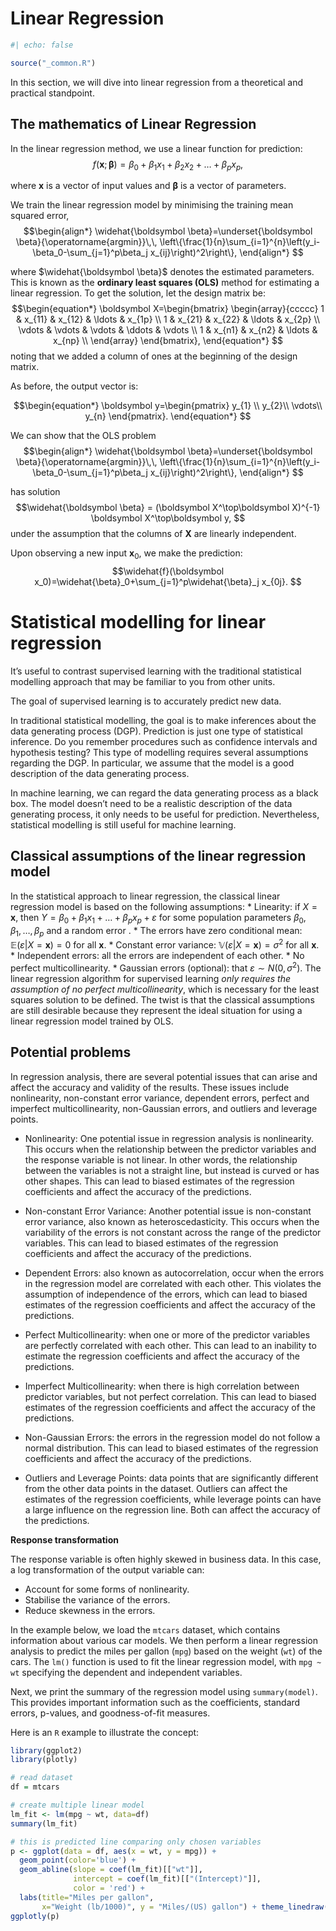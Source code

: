 # Linear Regression {#sec-linear-reg}

```r
#| echo: false

source("_common.R")
```

In this section, we will dive into linear regression from a theoretical and practical standpoint.

## The mathematics of Linear Regression

In the linear regression method, we use a linear function for prediction: $$f(\boldsymbol x; \boldsymbol \beta)=\beta_0+\beta_1x_1+\beta_2x_2+\ldots+\beta_px_p, $$

where $\boldsymbol x$ is a vector of input values and $\boldsymbol \beta$ is a vector of parameters.

We train the linear regression model by minimising the training mean squared error, $$\begin{align*} \widehat{\boldsymbol \beta}=\underset{\boldsymbol \beta}{\operatorname{argmin}}\,\, \left\{\frac{1}{n}\sum_{i=1}^{n}\left(y_i-\beta_0-\sum_{j=1}^p\beta_j x_{ij}\right)^2\right\}, \end{align*} $$

where $\widehat{\boldsymbol \beta}$ denotes the estimated parameters. This is known as the **ordinary least squares (OLS)** method for estimating a linear regression. To get the solution, let the design matrix be: $$\begin{equation*}    \boldsymbol X=\begin{bmatrix}               \begin{array}{ccccc}                 1 & x_{11} & x_{12} &  \ldots & x_{1p} \\                 1 & x_{21} & x_{22} &  \ldots & x_{2p} \\                 \vdots & \vdots & \vdots  & \ddots & \vdots \\                 1 & x_{n1} & x_{n2} &  \ldots & x_{np} \\               \end{array}    \end{bmatrix},   \end{equation*} $$ noting that we added a column of ones at the beginning of the design matrix.

As before, the output vector is:

$$\begin{equation*}       \boldsymbol y=\begin{pmatrix}             y_{1} \\             y_{2}\\             \vdots\\             y_{n} \end{pmatrix}.  \end{equation*} $$

We can show that the OLS problem $$\begin{align*} \widehat{\boldsymbol \beta}=\underset{\boldsymbol \beta}{\operatorname{argmin}}\,\, \left\{\frac{1}{n}\sum_{i=1}^{n}\left(y_i-\beta_0-\sum_{j=1}^p\beta_j x_{ij}\right)^2\right\}, \end{align*} $$

has solution $$\widehat{\boldsymbol \beta} = (\boldsymbol X^\top\boldsymbol X)^{-1} \boldsymbol X^\top\boldsymbol y, $$ under the assumption that the columns of $\boldsymbol X$ are linearly independent.

Upon observing a new input $\boldsymbol x_0$, we make the prediction: $$\widehat{f}(\boldsymbol x_0)=\widehat{\beta}_0+\sum_{j=1}^p\widehat{\beta}_j x_{0j}. $$

# Statistical modelling for linear regression

It's useful to contrast supervised learning with the traditional statistical modelling approach that may be familiar to you from other units.

The goal of supervised learning is to accurately predict new data.

In traditional statistical modelling, the goal is to make inferences about the data generating process (DGP). Prediction is just one type of statistical inference. Do you remember procedures such as confidence intervals and hypothesis testing? This type of modelling requires several assumptions regarding the DGP. In particular, we assume that the model is a good description of the data generating process.

In machine learning, we can regard the data generating process as a black box. The model doesn't need to be a realistic description of the data generating process, it only needs to be useful for prediction. Nevertheless, statistical modelling is still useful for machine learning.

## Classical assumptions of the linear regression model

In the statistical approach to linear regression, the classical linear regression model is based on the following assumptions: \* Linearity: if $X=\boldsymbol x$, then $Y=\beta_0+\beta_1x_1+\ldots+\beta_px_p+\varepsilon$ for some population parameters $\beta_0, \beta_1, \ldots, \beta_p$ and a random error . \* The errors have zero conditional mean: $\mathbb E(\varepsilon |X=\boldsymbol x)=0$ for all $\boldsymbol x$. \* Constant error variance: $\mathbb V(\varepsilon|X=\boldsymbol x)=\sigma^2$ for all $\boldsymbol x$. \* Independent errors: all the errors are independent of each other. \* No perfect multicollinearity. \* Gaussian errors (optional): that $\varepsilon \sim N(0,\sigma^2)$. The linear regression algorithm for supervised learning *only requires the assumption of no perfect multicollinearity*, which is necessary for the least squares solution to be defined. The twist is that the classical assumptions are still desirable because they represent the ideal situation for using a linear regression model trained by OLS.

## Potential problems

In regression analysis, there are several potential issues that can arise and affect the accuracy and validity of the results. These issues include nonlinearity, non-constant error variance, dependent errors, perfect and imperfect multicollinearity, non-Gaussian errors, and outliers and leverage points.

-   Nonlinearity: One potential issue in regression analysis is nonlinearity. This occurs when the relationship between the predictor variables and the response variable is not linear. In other words, the relationship between the variables is not a straight line, but instead is curved or has other shapes. This can lead to biased estimates of the regression coefficients and affect the accuracy of the predictions.

-   Non-constant Error Variance: Another potential issue is non-constant error variance, also known as heteroscedasticity. This occurs when the variability of the errors is not constant across the range of the predictor variables. This can lead to biased estimates of the regression coefficients and affect the accuracy of the predictions.

-   Dependent Errors: also known as autocorrelation, occur when the errors in the regression model are correlated with each other. This violates the assumption of independence of the errors, which can lead to biased estimates of the regression coefficients and affect the accuracy of the predictions.

-   Perfect Multicollinearity: when one or more of the predictor variables are perfectly correlated with each other. This can lead to an inability to estimate the regression coefficients and affect the accuracy of the predictions.

-   Imperfect Multicollinearity: when there is high correlation between predictor variables, but not perfect correlation. This can lead to biased estimates of the regression coefficients and affect the accuracy of the predictions.

-   Non-Gaussian Errors: the errors in the regression model do not follow a normal distribution. This can lead to biased estimates of the regression coefficients and affect the accuracy of the predictions.

-   Outliers and Leverage Points: data points that are significantly different from the other data points in the dataset. Outliers can affect the estimates of the regression coefficients, while leverage points can have a large influence on the regression line. Both can affect the accuracy of the predictions.

**Response transformation**

The response variable is often highly skewed in business data. In this case, a log transformation of the output variable can:

-   Account for some forms of nonlinearity.
-   Stabilise the variance of the errors.
-   Reduce skewness in the errors.

In the example below, we load the `mtcars` dataset, which contains information about various car models. We then perform a linear regression analysis to predict the miles per gallon (`mpg`) based on the weight (`wt`) of the cars. The `lm()` function is used to fit the linear regression model, with `mpg ~ wt` specifying the dependent and independent variables.

Next, we print the summary of the regression model using `summary(model)`. This provides important information such as the coefficients, standard errors, p-values, and goodness-of-fit measures.

Here is an `R` example to illustrate the concept:
```r
library(ggplot2)
library(plotly)

# read dataset
df = mtcars

# create multiple linear model
lm_fit <- lm(mpg ~ wt, data=df)
summary(lm_fit)

# this is predicted line comparing only chosen variables
p <- ggplot(data = df, aes(x = wt, y = mpg)) + 
  geom_point(color='blue') +
  geom_abline(slope = coef(lm_fit)[["wt"]], 
              intercept = coef(lm_fit)[["(Intercept)"]], 
              color = 'red') + 
  labs(title="Miles per gallon",
       x="Weight (lb/1000)", y = "Miles/(US) gallon") + theme_linedraw()
ggplotly(p)
```
